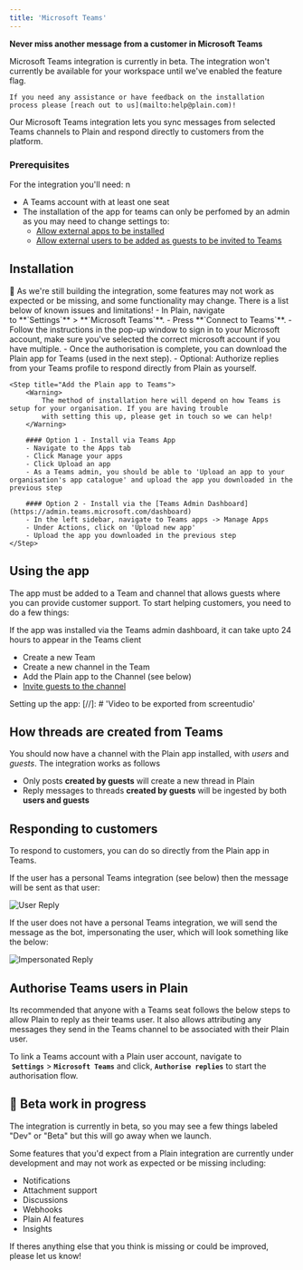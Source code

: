 ```yaml
---
title: 'Microsoft Teams'
---
```


**Never miss another message from a customer in Microsoft Teams**

<Warning>
    Microsoft Teams integration is currently in beta. The integration won't currently be available for your workspace until we've enabled the feature flag.

    If you need any assistance or have feedback on the installation process please [reach out to us](mailto:help@plain.com)!

</Warning>

Our Microsoft Teams integration lets you sync messages from selected Teams channels to Plain and respond directly to customers from the platform.

### Prerequisites

For the integration you'll need:
n

- A Teams account with at least one seat
- The installation of the app for teams can only be perfomed by an admin as you may need to change settings to:
  - [Allow external apps to be installed](https://learn.microsoft.com/en-us/microsoft-365/admin/manage/external-app-setup?view=o365-worldwide)
  - [Allow external users to be added as guests to be invited to Teams](https://learn.microsoft.com/en-us/microsoft-365/solutions/collaborate-as-team)

## Installation

<Warning>
  🚧 As we're still building the integration, some features may not work as expected or be missing,
  and some functionality may change. There is a list below of known issues and limitations!
</Warning>

<Steps>
    <Step title="Connect your Plain workspace to Teams">
        - In Plain, navigate to **`Settings`** > **`Microsoft Teams`**.
        - Press **`Connect to Teams`**.
        - Follow the instructions in the pop-up window to sign in to your Microsoft account, make sure you've selected the correct
        microsoft account if you have multiple.
        - Once the authorisation is complete, you can download the Plain app for Teams (used in the next step).
        - Optional: Authorize replies from your Teams profile to respond directly from Plain as yourself.
    </Step>

    <Step title="Add the Plain app to Teams">
        <Warning>
            The method of installation here will depend on how Teams is setup for your organisation. If you are having trouble
            with setting this up, please get in touch so we can help!
        </Warning>

        #### Option 1 - Install via Teams App
        - Navigate to the Apps tab
        - Click Manage your apps
        - Click Upload an app
        - As a Teams admin, you should be able to 'Upload an app to your organisation's app catalogue' and upload the app you downloaded in the previous step

        #### Option 2 - Install via the [Teams Admin Dashboard](https://admin.teams.microsoft.com/dashboard)
        - In the left sidebar, navigate to Teams apps -> Manage Apps
        - Under Actions, click on 'Upload new app'
        - Upload the app you downloaded in the previous step
    </Step>

</Steps>

## Using the app

The app must be added to a Team and channel that allows guests where you can provide customer support. To start helping customers, you need to do a few things:

<Warning>
  If the app was installed via the Teams admin dashboard, it can take upto 24 hours to appear in the
  Teams client
</Warning>

- Create a new Team
- Create a new channel in the Team
- Add the Plain app to the Channel (see below)
- [Invite guests to the channel](https://support.microsoft.com/en-gb/office/add-guests-to-a-team-in-microsoft-teams-fccb4fa6-f864-4508-bdde-256e7384a14f)

Setting up the app:
[//]: # 'Video to be exported from screentudio'

## How threads are created from Teams

You should now have a channel with the Plain app installed, with _users_ and _guests_. The integration works as follows

- Only posts **created by guests** will create a new thread in Plain
- Reply messages to threads **created by guests** will be ingested by both **users and guests**

## Responding to customers

To respond to customers, you can do so directly from the Plain app in Teams.

If the user has a personal Teams integration (see below) then the message will be sent as that user:

![User Reply](/public/images/ms-teams-int-user-reply.png)

If the user does not have a personal Teams integration, we will send the message as the bot, impersonating the user, which will look something like the below:

![Impersonated Reply](/public/images/ms-teams-int-impersonated-reply.png)

## Authorise Teams users in Plain

Its recommended that anyone with a Teams seat follows the below steps to allow Plain to reply as their teams user. It also allows attributing any messages they send in the Teams channel to be associated with their Plain user.

To link a Teams account with a Plain user account, navigate to  **`Settings`** > **`Microsoft Teams`** and click, **`Authorise replies`** to start the authorisation flow.

## 🚧 Beta work in progress

The integration is currently in beta, so you may see a few things labeled "Dev" or "Beta" but this will go away when we launch.

Some features that you'd expect from a Plain integration are currently under development and may not work as expected or be missing including:

- Notifications
- Attachment support
- Discussions
- Webhooks
- Plain AI features
- Insights

If theres anything else that you think is missing or could be improved, please let us know!
